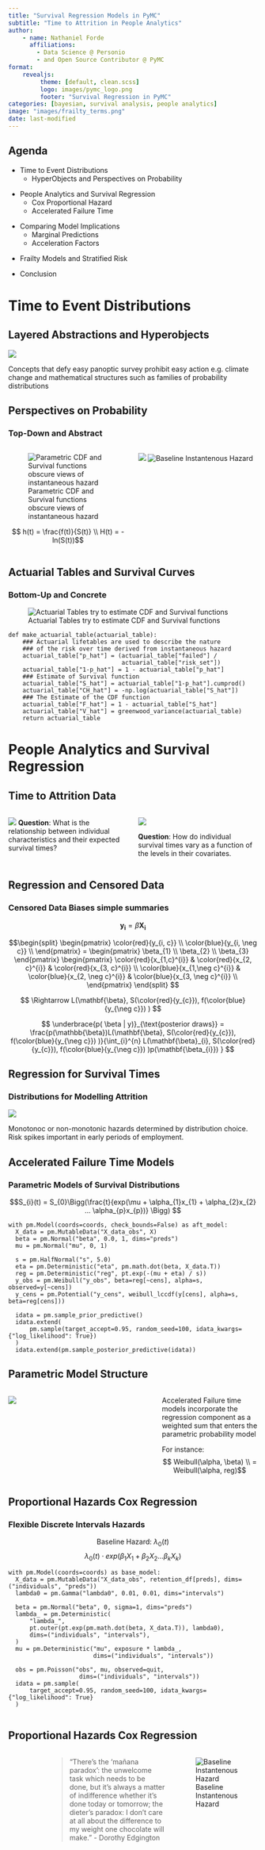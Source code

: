 ```yaml
---
title: "Survival Regression Models in PyMC"
subtitle: "Time to Attrition in People Analytics"
author: 
    - name: Nathaniel Forde
      affiliations: 
        - Data Science @ Personio
        - and Open Source Contributor @ PyMC
format: 
    revealjs:
         theme: [default, clean.scss]
         logo: images/pymc_logo.png
         footer: "Survival Regression in PyMC"
categories: [bayesian, survival analysis, people analytics]
image: "images/frailty_terms.png"
date: last-modified
---
```


## Agenda {.smaller}

::: {.fragment .fade-in}
- Time to Event Distributions
  - HyperObjects and Perspectives on Probability
::: 
::: {.fragment .fade-in}
- People Analytics and Survival Regression
  - Cox Proportional Hazard
  - Accelerated Failure Time 
:::
::: {.fragment .fade-in}
- Comparing Model Implications
  - Marginal Predictions
  - Acceleration Factors
:::
::: {.fragment .fade-in}
- Frailty Models and Stratified Risk
:::
::: {.fragment .fade-in}
- Conclusion
:::


# Time to Event Distributions 

## Layered Abstractions and Hyperobjects

![](images/hyperobject_2.png)

Concepts that defy easy panoptic survey prohibit easy action e.g. climate change and mathematical structures such as families of probability distributions 

## Perspectives on Probability
### Top-Down and Abstract
::: {.columns}

::: {.column width="50%"}
![Parametric CDF and Survival functions obscure views of instantaneous hazard](images/survival_relationship.png)

$$ h(t) = \frac{f(t)}{S(t)} \\ 
H(t) = -ln(S(t))$$
:::

::: {.column width="50%"}
![](images/relationship_2.png){fig-align="center"}
![Baseline Instantenous Hazard](images/baseline_haz.png)
:::

:::

## Actuarial Tables and Survival Curves
### Bottom-Up and Concrete
![Actuarial Tables try to estimate CDF and Survival functions](images/actuarial_table.png)

```.python
def make_actuarial_table(actuarial_table):
    ### Actuarial lifetables are used to describe the nature 
    ### of the risk over time derived from instantaneous hazard
    actuarial_table["p_hat"] = (actuarial_table["failed"] / 
                                actuarial_table["risk_set"])
    actuarial_table["1-p_hat"] = 1 - actuarial_table["p_hat"]
    ### Estimate of Survival function
    actuarial_table["S_hat"] = actuarial_table["1-p_hat"].cumprod()
    actuarial_table["CH_hat"] = -np.log(actuarial_table["S_hat"])
    ### The Estimate of the CDF function
    actuarial_table["F_hat"] = 1 - actuarial_table["S_hat"]
    actuarial_table["V_hat"] = greenwood_variance(actuarial_table)
    return actuarial_table

```

# People Analytics and Survival Regression

## Time to Attrition Data

::: {.columns}

::: {.column width="50%"}
![](images/intention_df.png)
__Question__: What is the relationship between individual characteristics and their expected survival times?
:::

::: {.column width="50%"}
![](images/km_stats.png)

__Question__: How do individual survival times vary as a function of the levels in their covariates.
:::
:::




## Regression and Censored Data
### Censored Data Biases simple summaries


$$\mathbf{y_{i}} = \beta \mathbf{X_{i}} $$

::: {.fragment .fade-in}
$$\begin{split}
\begin{pmatrix}
\color{red}{y_{i, c}}  \\
\color{blue}{y_{i, \neg c}}  \\
\end{pmatrix} = \begin{pmatrix}
\beta_{1} \\
\beta_{2} \\
\beta_{3}
\end{pmatrix} \begin{pmatrix}
\color{red}{x_{1,c}^{i}} & \color{red}{x_{2, c}^{i}} & \color{red}{x_{3, c}^{i}}  \\
\color{blue}{x_{1,\neg c}^{i}} & \color{blue}{x_{2, \neg c}^{i}} & \color{blue}{x_{3, \neg c}^{i}}  \\
\end{pmatrix}
\end{split}
$$
:::

::: {.fragment .fade-in}

$$ \Rightarrow L(\mathbf{\beta}, S(\color{red}{y_{c}}), f(\color{blue}{y_{\neg c}}) ) $$
:::

::: {.fragment .fade-in}

$$ \underbrace{p( \beta | y)}_{\text{posterior draws}} = \frac{p(\mathbb{\beta})L(\mathbf{\beta}, S(\color{red}{y_{c}}), f(\color{blue}{y_{\neg c}}) )}{\int_{i}^{n} L(\mathbf{\beta}_{i}, S(\color{red}{y_{c}}), f(\color{blue}{y_{\neg c}}) )p(\mathbf{\beta_{i}}) } $$
:::

## Regression for Survival Times
### Distributions for Modelling Attrition

![](images/dists.png)

Monotonoc or non-monotonic hazards determined by distribution choice. Risk spikes important in early periods of employment. 

## Accelerated Failure Time Models {.smaller}
### Parametric Models of Survival Distributions

$$S_{i}(t) = S_{0}\Bigg(\frac{t}{exp(\mu + \alpha_{1}x_{1} + \alpha_{2}x_{2} ... \alpha_{p}x_{p})} \Bigg) $$

```.python
with pm.Model(coords=coords, check_bounds=False) as aft_model:
  X_data = pm.MutableData("X_data_obs", X)
  beta = pm.Normal("beta", 0.0, 1, dims="preds")
  mu = pm.Normal("mu", 0, 1)

  s = pm.HalfNormal("s", 5.0)
  eta = pm.Deterministic("eta", pm.math.dot(beta, X_data.T))
  reg = pm.Deterministic("reg", pt.exp(-(mu + eta) / s))
  y_obs = pm.Weibull("y_obs", beta=reg[~cens], alpha=s, observed=y[~cens])
  y_cens = pm.Potential("y_cens", weibull_lccdf(y[cens], alpha=s, beta=reg[cens]))
  
  idata = pm.sample_prior_predictive()
  idata.extend(
      pm.sample(target_accept=0.95, random_seed=100, idata_kwargs={"log_likelihood": True})
  )
  idata.extend(pm.sample_posterior_predictive(idata))
```

## Parametric Model Structure

::: {.columns}

::: {.column width="60%"}
![](images/weibull_reg_struct.png)
:::

::: {.column width="40%"}
Accelerated Failure time models incorporate the regression component
as a weighted sum that enters the parametric probability model

For instance:
$$ Weibull(\alpha, \beta)
\\ = Weibull(\alpha, reg)$$
:::

:::


## Proportional Hazards Cox Regression {.smaller}
### Flexible Discrete Intervals Hazards 

 $$ \text{Baseline Hazard: } \lambda_{0}(t) $$
$$ \lambda_{0}(t) \cdot exp(\beta_{1}X_{1} + \beta_{2}X_{2}... \beta_{k}X_{k}) $$

```.python

with pm.Model(coords=coords) as base_model:
  X_data = pm.MutableData("X_data_obs", retention_df[preds], dims=("individuals", "preds"))
  lambda0 = pm.Gamma("lambda0", 0.01, 0.01, dims="intervals")

  beta = pm.Normal("beta", 0, sigma=1, dims="preds")
  lambda_ = pm.Deterministic(
      "lambda_",
      pt.outer(pt.exp(pm.math.dot(beta, X_data.T)), lambda0),
      dims=("individuals", "intervals"),
  )
  mu = pm.Deterministic("mu", exposure * lambda_, 
                        dims=("individuals", "intervals"))

  obs = pm.Poisson("obs", mu, observed=quit, 
                    dims=("individuals", "intervals"))
  idata = pm.sample(
      target_accept=0.95, random_seed=100, idata_kwargs={"log_likelihood": True}
  )


```

## Proportional Hazards Cox Regression {.smaller}

::: {.columns}

::: {.column}
![Sorites Paradoxes and accumulation of a triggering resource](images/sorites_heap.jpeg)
:::

::: {.column}
> "There’s the ‘mañana paradox’: the unwelcome task which needs to be done, but it’s always a matter of indifference whether it’s done today or tomorrow; the dieter’s paradox: I don’t care at all about the difference to my weight one chocolate will make." - Dorothy Edgington
:::

![Baseline Instantenous Hazard](images/baseline_haz.png)
:::

## Proportional Hazards Cox Regression

![Cumulative Hazard across Individuals](images/cumulative_hazard.png)

## Proportional Hazards Cox Regression {.smaller}
### Using the Poisson Trick

::: {.columns}

::: {.column width="60%"}
![](images/coxph_poisson.png){height=500}
:::

::: {.column width="40%"}
$$ CoxPH(left, month) \sim gender + level $$

is akin to 

$$ left \sim glm(gender + level + (1 | month)) \\ \text{ where link is } Poisson  $$

applying an offset to the event rate for each time interval.
:::

:::

## Proportional Hazards Cox Regression
### The Proportional Hazards Assumption
 
- The covariates enter __once__ into the weighted sum that modifies the baseline hazard. 
- While the baseline hazard can change over time the difference in hazard induced by different levels in the covariates remains __constant__ over time.

$$ \forall t \in T:  \frac{h(t | X_{gender} = 1)}{h(t | X_{gender} = 0)} = constant $$

# Comparing Model Implications

## Comparing Models {.smaller}
### Stated Intention and Sentiment

$$ CoxPH(left, month) \sim gender + field + level + sentiment $$

$$ CoxPH(left, month) \sim gender + field + level + sentiment + intention $$

![](images/parameters_coxph.png)

## Comparing Models
### Interpreting Model Coefficients

- If $exp(\beta)$ > 1: An increase in X is associated with an increased hazard (risk) of the event occurring.
- If $exp(\beta)$ < 1: An increase in X is associated with a decreased hazard (lower risk) of the event occurring.
- If $exp(\beta)$ = 1: X has no effect on the hazard rate.

_[Predicting Marginal Effects]{.blue}_
![](images/marginal_table.png)

## Comparing Models {.smaller}
### Predicting Marginal Effects
::: {.rows}

::: {.row height="50%"}

![The Intention Model absorbs some of the variance in the baseline hazard not accounted for in the sentiment model](images/intention_model.png){height=250}

:::


::: {.row height="50%"}

![The Sentiment Model](images/sentiment_model.png){height=250}
:::

:::


## Comparing Models

![AFT models allow us to quantify the acceleration factor due to an individual or group's risk profile.](images/afts_compare.png)

## Comparing Models {.smaller}
### Marginal Survival Functions and WAIC

![Comparing Marginal Survival Functions](images/marginal_model_compare.png){height=300}

![](images/loglogistic_compare.png){fig-align="center" height=200}

# Frailty Models and Stratified Risks

## Frailty Models and Individual Heterogeneity {.smaller}

We want to relax the assumptions of Cox Proportional Hazards model. We introduce (i) frailty terms and (ii) stratified risks

$$ \lambda_{i}(t) = \color{green}{z_{i}}exp(\beta X)\color{red}{\lambda_{0}^{g}(t)} $$

The __[multiplicative frailty]{.green}__ terms [$z_{i}$]{.green} can be specified as a gamma distribution centred on unity with __[stratified risks]{.red}__

![](images/gamma_frailties.png)


## Frailty Model in Codes

```.python

with pm.Model(coords=coords) as frailty_model:
        X_data_m = pm.MutableData("X_data_m", df_m[preds], dims=("men", "preds"))
        X_data_f = pm.MutableData("X_data_f", df_f[preds], dims=("women", "preds"))
        lambda0 = pm.Gamma("lambda0", 0.01, 0.01, dims=("intervals", "gender"))
        sigma_frailty = pm.Normal("sigma_frailty", opt_params["alpha"], 1)
        mu_frailty = pm.Normal("mu_frailty", opt_params["beta"], 1)
        frailty = pm.Gamma("frailty", mu_frailty, sigma_frailty, dims="frailty_id")

        beta = pm.Normal("beta", 0, sigma=1, dims="preds")

        ## Stratified baseline hazards
        lambda_m = pm.Deterministic(
            "lambda_m",
            pt.outer(pt.exp(pm.math.dot(beta, X_data_m.T)), lambda0[:, 0]),
            dims=("men", "intervals"),
        )
        lambda_f = pm.Deterministic(
            "lambda_f",
            pt.outer(pt.exp(pm.math.dot(beta, X_data_f.T)), lambda0[:, 1]),
            dims=("women", "intervals"),
        )
        lambda_ = pm.Deterministic(
            "lambda_",
            frailty[frailty_idx, None] * pt.concatenate([lambda_f, lambda_m], axis=0),
            dims=("obs", "intervals"),
        )

        mu = pm.Deterministic("mu", exposure * lambda_, dims=("obs", "intervals"))

        obs = pm.Poisson("outcome", mu, observed=quit, dims=("obs", "intervals"))
        frailty_idata = pm.sample_prior_predictive()
        frailty_idata.extend(pm.sample(random_seed=101))
```

## Frailty Model Structure
### Individual Frailties

![](images/frailty_model_structure.svg)


## Frailty Model Structure
### Shared Frailties

::: {.columns}

::: {.column width="60%"}

![](images/shared_frailty_structure.svg)

:::

::: {.column width="40%"}

![](images/posterior_shared_frailties.png)
:::

:::


## Frailty Models and Stratified Baseline Risks

![](images/stratified_baseline.png)

We see differences in the risks stratified by gender and additionally how the magnitude of the baseline hazard shrinks with more or less well-specified covariate in the model.


## Individual Frailties and Marginal Statistics

![](images/stratified_by_gender.png)

## Conclusion {.smaller}

::: {.columns}

::: {.column width="60%"}

::: {.fragment .fade-in}
- Survival Analysis is a tool for the expression of probabilities governing __[state-transitions]{.blue}__
::: 
::: {.fragment .fade-in}
- Important everywhere __[process efficiency]{.blue}__ and transformative outcomes matter. Corrects for censorship bias of naive summaries.
:::
::: {.fragment .fade-in}
- Allows for __[sophisticated]{.blue}__ expression of risk over time and along many dimensions. Variety of hierarchical modelling options
:::
::: {.fragment .fade-in}
- Bayesian estimation of these complex model structures is natural and informative. __[Meaningful]{.blue}__ across a range of disciplines and domains.
:::

::: {.fragment .fade-in}
- Provides an __[actionable]{.blue}__ lens on "actuarial" risk and "diagnostic" causal analysis in time. 
:::

:::

::: {.column width="40%"}
![Dicing with Death](images/dicing_death.jpeg)

![When sand becomes a heap? When a heap returns to sand?](images/sorites.png)


:::
:::